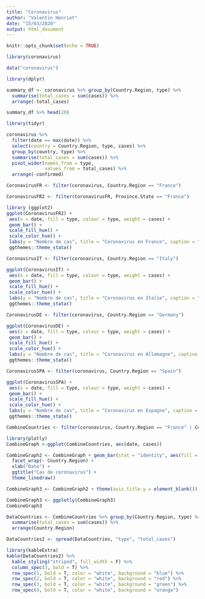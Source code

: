 ```yaml
---
title: "Coronavirus"
author: "Valentin Henriot"
date: "15/03/2020"
output: html_document
---
```


```r
knitr::opts_chunk$set(echo = TRUE)
```

```r
library(coronavirus)
```

```r
data("coronavirus")
```

```r
library(dplyr)

summary_df <- coronavirus %>% group_by(Country.Region, type) %>%
  summarise(total_cases = sum(cases)) %>%
  arrange(-total_cases)

summary_df %>% head(20)
```

```r
library(tidyr)

coronavirus %>% 
  filter(date == max(date)) %>%
  select(country = Country.Region, type, cases) %>%
  group_by(country, type) %>%
  summarise(total_cases = sum(cases)) %>%
  pivot_wider(names_from = type,
              values_from = total_cases) %>%
  arrange(-confirmed)
```

```r
CoronavirusFR <- filter(coronavirus, Country.Region == "France")
```

```r
CoronavirusFR2 <- filter(CoronavirusFR, Province.State == "France")
```

```r
library (ggplot2)
ggplot(CoronavirusFR2) +
 aes(x = date, fill = type, colour = type, weight = cases) +
 geom_bar() +
 scale_fill_hue() +
 scale_color_hue() +
 labs(y = "Nombre de cas", title = "Coronavirus en France", caption = "Source : Rami Krispin dataset coronavirus") +
 ggthemes::theme_stata()
```

```r
CoronavirusIT <- filter(coronavirus, Country.Region == "Italy")
```

```r
ggplot(CoronavirusIT) +
 aes(x = date, fill = type, colour = type, weight = cases) +
 geom_bar() +
 scale_fill_hue() +
 scale_color_hue() +
 labs(y = "Nombre de cas", title = "Coronavirus en Italie", caption = "Source : Rami Krispin dataset coronavirus") +
 ggthemes::theme_stata()
```

```r
CoronavirusDE <- filter(coronavirus, Country.Region == "Germany")
```

```r
ggplot(CoronavirusDE) +
 aes(x = date, fill = type, colour = type, weight = cases) +
 geom_bar() +
 scale_fill_hue() +
 scale_color_hue() +
 labs(y = "Nombre de cas", title = "Coronavirus en Allemagne", caption = "Source : Rami Krispin dataset coronavirus") +
 ggthemes::theme_stata()
```

```r
CoronavirusSPA <- filter(coronavirus, Country.Region == "Spain")
```

```r
ggplot(CoronavirusSPA) +
 aes(x = date, fill = type, colour = type, weight = cases) +
 geom_bar() +
 scale_fill_hue() +
 scale_color_hue() +
 labs(y = "Nombre de cas", title = "Coronavirus en Espagne", caption = "Source : Rami Krispin dataset coronavirus") +
 ggthemes::theme_stata()
```

```r
CombineCountries <- filter(coronavirus, Country.Region == "France" | Country.Region == "Spain" | Country.Region == "Germany" | Country.Region == "Italy")
```

```r
library(plotly)
CombineGraph <-ggplot(CombineCountries, aes(date, cases))

CombineGraph2 <- CombineGraph + geom_bar(stat = "identity", aes(fill = type)) +
  facet_wrap(~ Country.Region) +
  xlab("Date") + 
  ggtitle("Cas de coronavirus") +
  theme_linedraw()

CombineGraph3 <- CombineGraph2 + theme(axis.title.y = element_blank()) 

CombineGraph3 <- ggplotly(CombineGraph3)
CombineGraph3
```

```r
DataCountries <- CombineCountries %>% group_by(Country.Region, type) %>%
  summarise(total_cases = sum(cases)) %>%
  arrange(Country.Region)
```

```r
DataCountries2 <- spread(DataCountries, "type", "total_cases")
```

```r
library(kableExtra)
kable(DataCountries2) %>%
  kable_styling("striped", full_width = F) %>%
  column_spec(3, bold = T) %>%
  row_spec(1, bold = T, color = "white", background = "blue") %>%
  row_spec(2, bold = T, color = "white", background = "red") %>%
  row_spec(3, bold = T, color = "white", background = "green") %>%
  row_spec(4, bold = T, color = "white", background = "orange")
```

